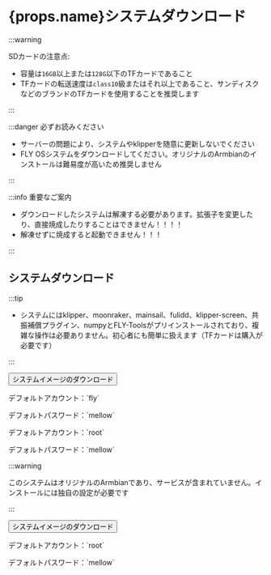 # {props.name}システムダウンロード

:::warning

SDカードの注意点:

* 容量は`16GB`以上または`128G`以下のTFカードであること
* TFカードの転送速度は`class10`級またはそれ以上であること、サンディスクなどのブランドのTFカードを使用することを推奨します

:::

:::danger 必ずお読みください

* サーバーの問題により、システムやklipperを随意に更新しないでください
* FLY OSシステムをダウンロードしてください。オリジナルのArmbianのインストールは難易度が高いため推奨しません

:::

:::info 重要なご案内

* ダウンロードしたシステムは解凍する必要があります。拡張子を変更したり、直接焼成したりすることはできません！！！！
* 解凍せずに焼成すると起動できません！！！

:::

## システムダウンロード

<Tabs>
  <TabItem value="flyos" label="FLYOS(アームビアンベース)" default>

:::tip

* システムにはklipper、moonraker、mainsail、fulidd、klipper-screen、共振補償プラグイン、numpyとFLY-Toolsがプリインストールされており、複雑な操作は必要ありません。初心者にも簡単に扱えます（TFカードは購入が必要です）

:::

<Button variant="contained" disableElevation href="https://cdn.mellow.klipper.cn/IMG/Beta/FlyOS_h3_3.3.4_fix_20241107.img.xz">システムイメージのダウンロード</Button>

<Tabs>
<TabItem value="fly" label="一般ユーザー" default>
<p>デフォルトアカウント：`fly`</p>
<p>デフォルトパスワード：`mellow`</p>
  </TabItem>
  <TabItem value="root" label="rootユーザー" default>
<p>デフォルトアカウント：`root`</p>
<p>デフォルトパスワード：`mellow`</p>
  </TabItem>
</Tabs>
  </TabItem>
<TabItem value="armbian" label="オリジナルArmbian">

:::warning

このシステムはオリジナルのArmbianであり、サービスが含まれていません。インストールには独自の設定が必要です

:::

<Button variant="contained" color="success" disableElevation href="https://cdn.mellow.klipper.cn/IMG/Build/Armbian_Flypilite2_bullseye_current_5.10.85.img.xz">システムイメージのダウンロード</Button>

<p>デフォルトアカウント：`root`</p>
<p>デフォルトパスワード：`mellow`</p>

  </TabItem>
</Tabs>